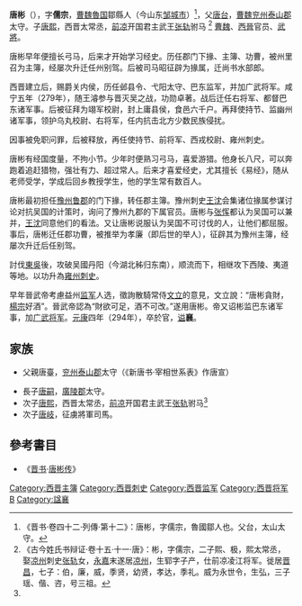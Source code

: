 '''唐彬'''（{{bd|235年||294年|catIdx=T唐}}），字'''儒宗'''，[[曹魏|曹魏]][[鲁国_(曹魏)|魯国]]鄒縣人（今山东[[邹城市|邹城市]]）<ref>《晋书·卷四十二·列傳·第十二》：唐彬，字儒宗，魯國鄒人也。父台，太山太守。</ref>，父[[唐台|唐台]]，[[曹魏|曹魏]][[兖州|兖州]][[泰山郡|泰山郡]]太守。子[[唐熙|唐熙]]，西晋太常丞，[[前凉|前凉]]开国君主武王[[张轨|张轨]]驸马 <ref name="#1">《古今姓氏书辩证·卷十五·十一·唐》：彬，字儒宗，二子熙、极，熙太常丞，娶[[凉州|凉州]]刺史[[张轨|张轨]]女，[[永嘉|永嘉]]末遂居[[凉州|凉州]]，生郓字子产，仕前凉凌江将军。徙居[[晋昌|晋昌]]，七子：伯，廉，威，季贤，幼贤，孝达，季礼。威为永世令，生弘，三子瑶、偕、咨，号三祖。</ref>
[[曹魏|曹魏]]、[[西晉|西晉]]官员、[[武將|武將]]。

唐彬早年便擅长弓马，后来才开始学习经史。历任郡门下掾、主簿、功曹，被州里召为主簿，经屡次升迁任州别驾。后被司马昭征辟为掾属，迁尚书水部郎。

西晋建立后，赐爵关内侯，历任邺县令、弋阳太守、巴东监军，并加广武将军。咸宁五年（279年），随王濬参与晋灭吴之战，功勋卓著。战后迁任右将军、都督巴东诸军事。后被征拜为翊军校尉，封上庸县侯，食邑六千户。再拜使持节、监幽州诸军事，领护乌丸校尉、右将军，任内抗击北方少数民族侵扰。

因事被免职问罪，后被释放，再任使持节、前将军、西戎校尉、雍州刺史。

唐彬有经国度量，不拘小节。少年时便熟习弓马，喜爱游猎。他身长八尺，可以奔跑着追赶猎物，强壮有力、超过常人。后来才喜爱经史，尤其擅长《易经》，随从老师受学，学成后回乡教授学生，他的学生常有数百人。 

唐彬最初担任[[豫州|豫州]][[鲁郡|鲁郡]]的门下掾，转任郡主簿。豫州刺史[[王沈|王沈]]会集诸位掾属参谋讨论对抗吴国的计策时，询问了豫州九郡的下属官员。唐彬与[[张恽|张恽]]都认为吴国可以兼并，[[王沈|王沈]]同意他们的看法。又让唐彬说服认为吴国不可讨伐的人，让他们都屈服。事后，唐彬迁任郡功曹，被推举为孝廉（即后世的举人），征辟其为豫州主簿，经屡次升迁后任别驾。 

討伐[[孙吴|東吳]]後，攻破吴國丹阳（今湖北秭归东南），顺流而下，相继攻下西陵、夷道等地。以功升為[[雍州|雍]][[西晉雍州行政區劃|州]][[西晋行政区划#雍州_2|刺史]]。

早年晉武帝考慮益州[[监军|监军]]人选，徵詢散騎常侍[[文立|文立]]的意見，文立說：“唐彬貪財，[[楊宗|楊宗]]好酒”。晉武帝認為“財欲可足，酒不可改。”遂用唐彬。帝又诏彬监巴东诸军事，加[[广武将军|广武将军]]。[[元康_(西晋)|元康]]四年（294年），卒於官，[[谥|谥]]'''襄'''。

==家族==
*父親唐臺，[[兖州|兖州]][[泰山郡|泰山郡]]太守（《新唐书·宰相世系表》作唐宣）

*長子[[唐嗣|唐嗣]]，[[廣陵郡|廣陵郡]]太守。
*次子[[唐熙|唐熙]]，西晋太常丞，[[前凉|前凉]]开国君主武王[[张轨|张轨]]驸马<ref name="#1"/>
*次子[[唐岐|唐岐]]，征虜將軍司馬。

==參考書目==
*《[[晋书|晋书]]·[[s:晉書/卷042#唐彬|唐彬传]]》

{{DEFAULTSORT:T}}
[[Category:西晋主簿|Category:西晋主簿]]
[[Category:西晋刺史|Category:西晋刺史]]
[[Category:西晋监军|Category:西晋监军]]
[[Category:西晋将军|Category:西晋将军]]
[[Category:唐姓|B]]
[[Category:諡襄|Category:諡襄]]